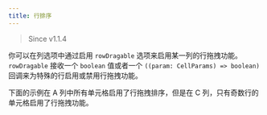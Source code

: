 ```yaml
---
title: 行排序
---
```



> Since v1.1.4

你可以在列选项中通过启用 `rowDragable` 选项来启用某一列的行拖拽功能。`rowDragable` 接收一个 `boolean` 值或者一个 `((param: CellParams) => boolean)` 回调来为特殊的行启用或禁用行拖拽功能。

下面的示例在 A 列中所有单元格启用了行拖拽排序，但是在 C 列，只有奇数行的单元格启用了行拖拽功能。

<Codesandbox id="row-sortable-z7guq" title="row-sortable" />
